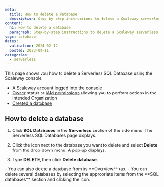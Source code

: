 ```yaml
---
meta:
  title: How to delete a database
  description: Step-by-step instructions to delete a Scaleway serverless SQL database.
content:
  h1: How to delete a database
  paragraph: Step-by-step instructions to delete a Scaleway serverless SQL database.
tags: database
dates:
  validation: 2024-02-12
  posted: 2023-08-11
categories:
  - serverless
---
```


This page shows you how to delete a Serverless SQL Database using the Scaleway console.

<Macro id="requirements" />

- A Scaleway account logged into the [console](https://console.scaleway.com/)
- [Owner](/identity-and-access-management/iam/concepts/#owner) status or [IAM permissions](/identity-and-access-management/iam/concepts/#permission) allowing you to perform actions in the intended Organization
- [Created a database](/serverless/sql-databases/how-to/create-a-database/)

## How to delete a database

1. Click **SQL Databases** in the **Serverless** section of the side menu. The Serverless SQL Databases page displays.

2. Click the <Icon name="more" /> icon next to the database you want to delete and select **Delete** from the drop-down menu. A pop-up displays.

3. Type **DELETE**, then click **Delete database**.

<Message type="tip">
    - You can also delete a database from its **Overview** tab.
    - You can delete several databases by selecting the appropriate items from the **SQL databases** section and clicking the <Icon mane="delete" /> icon.
</Message>


